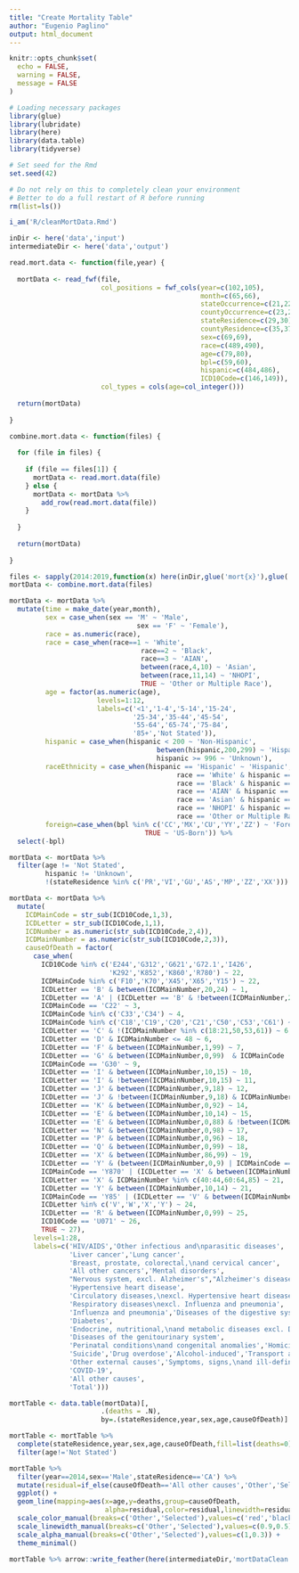 ```yaml
---
title: "Create Mortality Table"
author: "Eugenio Paglino"
output: html_document
---
```


```r
knitr::opts_chunk$set(
  echo = FALSE,
  warning = FALSE,
  message = FALSE
)
```

```r
# Loading necessary packages
library(glue)
library(lubridate)
library(here)
library(data.table)
library(tidyverse)

# Set seed for the Rmd
set.seed(42)
```

```r
# Do not rely on this to completely clean your environment
# Better to do a full restart of R before running
rm(list=ls())

i_am('R/cleanMortData.Rmd')

inDir <- here('data','input')
intermediateDir <- here('data','output')
```

```r
read.mort.data <- function(file,year) {
  
  mortData <- read_fwf(file,
                       col_positions = fwf_cols(year=c(102,105),
                                                month=c(65,66),
                                                stateOccurrence=c(21,22),
                                                countyOccurrence=c(23,25),
                                                stateResidence=c(29,30),
                                                countyResidence=c(35,37),
                                                sex=c(69,69),
                                                race=c(489,490),
                                                age=c(79,80),
                                                bpl=c(59,60),
                                                hispanic=c(484,486),
                                                ICD10Code=c(146,149)),
                       col_types = cols(age=col_integer()))
  
  return(mortData)
  
}

combine.mort.data <- function(files) {
  
  for (file in files) {
    
    if (file == files[1]) {
      mortData <- read.mort.data(file)
    } else {
      mortData <- mortData %>%
        add_row(read.mort.data(file))
    }
    
  }
  
  return(mortData)
  
}
```

```r
files <- sapply(2014:2019,function(x) here(inDir,glue('mort{x}'),glue('MULT{x}USAllCnty.txt')))
mortData <- combine.mort.data(files)
```

```r
mortData <- mortData %>%
  mutate(time = make_date(year,month),
         sex = case_when(sex == 'M' ~ 'Male',
                                sex == 'F' ~ 'Female'),
         race = as.numeric(race),
         race = case_when(race==1 ~ 'White',
                                 race==2 ~ 'Black',
                                 race==3 ~ 'AIAN',
                                 between(race,4,10) ~ 'Asian',
                                 between(race,11,14) ~ 'NHOPI',
                                 TRUE ~ 'Other or Multiple Race'),
         age = factor(as.numeric(age),
                      levels=1:12,
                      labels=c('<1','1-4','5-14','15-24',
                               '25-34','35-44','45-54',
                               '55-64','65-74','75-84',
                               '85+','Not Stated')),
         hispanic = case_when(hispanic < 200 ~ 'Non-Hispanic',
                                     between(hispanic,200,299) ~ 'Hispanic',
                                     hispanic >= 996 ~ 'Unknown'),
         raceEthnicity = case_when(hispanic == 'Hispanic' ~ 'Hispanic',
                                          race == 'White' & hispanic == 'Non-Hispanic' ~ 'White',
                                          race == 'Black' & hispanic == 'Non-Hispanic' ~ 'Black',
                                          race == 'AIAN' & hispanic == 'Non-Hispanic' ~ 'AIAN',
                                          race == 'Asian' & hispanic == 'Non-Hispanic' ~ 'Asian', 
                                          race == 'NHOPI' & hispanic == 'Non-Hispanic' ~ 'NHOPI',
                                          race == 'Other or Multiple Race' & hispanic == 'Non-Hispanic' ~ 'Other or Multiple Race'),
         foreign=case_when(bpl %in% c('CC','MX','CU','YY','ZZ') ~ 'Foreign-Born',
                                  TRUE ~ 'US-Born')) %>%
  select(-bpl)
```

```r
mortData <- mortData %>%
  filter(age != 'Not Stated',
         hispanic != 'Unknown',
         !(stateResidence %in% c('PR','VI','GU','AS','MP','ZZ','XX')))
```

```r
mortData <- mortData %>%
  mutate(
    ICDMainCode = str_sub(ICD10Code,1,3),
    ICDLetter = str_sub(ICD10Code,1,1),
    ICDNumber = as.numeric(str_sub(ICD10Code,2,4)),
    ICDMainNumber = as.numeric(str_sub(ICD10Code,2,3)),
    causeOfDeath = factor(
      case_when(
        ICD10Code %in% c('E244','G312','G621','G72.1','I426', 
                         'K292','K852','K860','R780') ~ 22,
        ICDMainCode %in% c('F10','K70','X45','X65','Y15') ~ 22,
        ICDLetter == 'B' & between(ICDMainNumber,20,24) ~ 1,
        ICDLetter == 'A' | (ICDLetter == 'B' & !between(ICDMainNumber,20,24)) ~ 2,
        ICDMainCode == 'C22' ~ 3,
        ICDMainCode %in% c('C33','C34') ~ 4,
        ICDMainCode %in% c('C18','C19','C20','C21','C50','C53','C61') ~ 5,
        ICDLetter == 'C' & !(ICDMainNumber %in% c(18:21,50,53,61)) ~ 6,
        ICDLetter == 'D' & ICDMainNumber <= 48 ~ 6,
        ICDLetter == 'F' & between(ICDMainNumber,1,99) ~ 7,
        ICDLetter == 'G' & between(ICDMainNumber,0,99)  & ICDMainCode != 'G30' ~ 8,
        ICDMainCode == 'G30' ~ 9,
        ICDLetter == 'I' & between(ICDMainNumber,10,15) ~ 10,
        ICDLetter == 'I' & !between(ICDMainNumber,10,15) ~ 11,
        ICDLetter == 'J' & between(ICDMainNumber,9,18) ~ 12,
        ICDLetter == 'J' & !between(ICDMainNumber,9,18) & ICDMainNumber != 99 ~ 13,
        ICDLetter == 'K' & between(ICDMainNumber,0,92) ~ 14,
        ICDLetter == 'E' & between(ICDMainNumber,10,14) ~ 15,
        ICDLetter == 'E' & between(ICDMainNumber,0,88) & !between(ICDMainNumber,10,14) ~ 16,
        ICDLetter == 'N' & between(ICDMainNumber,0,98) ~ 17,
        ICDLetter == 'P' & between(ICDMainNumber,0,96) ~ 18,
        ICDLetter == 'Q' & between(ICDMainNumber,0,99) ~ 18,
        ICDLetter == 'X' & between(ICDMainNumber,86,99) ~ 19,
        ICDLetter == 'Y' & (between(ICDMainNumber,0,9) | ICDMainCode == 'Y871') ~ 19,
        ICDMainCode == 'Y870' | (ICDLetter == 'X' & between(ICDMainNumber,66,84)) ~ 20,
        ICDLetter == 'X' & ICDMainNumber %in% c(40:44,60:64,85) ~ 21,
        ICDLetter == 'Y' & between(ICDMainNumber,10,14) ~ 21,
        ICDMainCode == 'Y85' | (ICDLetter == 'V' & between(ICDMainNumber,1,99)) ~ 23,
        ICDLetter %in% c('V','W','X','Y') ~ 24,
        ICDLetter == 'R' & between(ICDMainNumber,0,99) ~ 25,
        ICD10Code == 'U071' ~ 26,
        TRUE ~ 27),
      levels=1:28,
      labels=c('HIV/AIDS','Other infectious and\nparasitic diseases',
               'Liver cancer','Lung cancer',
               'Breast, prostate, colorectal,\nand cervical cancer',
               'All other cancers','Mental disorders',
               "Nervous system, excl. Alzheimer's","Alzheimer's disease",
               'Hypertensive heart disease',
               'Circulatory diseases,\nexcl. Hypertensive heart disease',
               'Respiratory diseases\nexcl. Influenza and pneumonia',
               'Influenza and pneumonia','Diseases of the digestive system',
               'Diabetes',
               'Endocrine, nutritional,\nand metabolic diseases excl. Diabetes',
               'Diseases of the genitourinary system',
               'Perinatal conditions\nand congenital anomalies','Homicide',
               'Suicide','Drug overdose','Alcohol-induced','Transport accidents',
               'Other external causes','Symptoms, signs,\nand ill-defined conditions',
               'COVID-19',
               'All other causes',
               'Total')))
```

```r
mortTable <- data.table(mortData)[,
                       .(deaths = .N),
                       by=.(stateResidence,year,sex,age,causeOfDeath)]
```

```r
mortTable <- mortTable %>%
  complete(stateResidence,year,sex,age,causeOfDeath,fill=list(deaths=0)) %>%
  filter(age!='Not Stated')
```

```r
mortTable %>%
  filter(year==2014,sex=='Male',stateResidence=='CA') %>%
  mutate(residual=if_else(causeOfDeath=='All other causes','Other','Selected')) %>%
  ggplot() +
  geom_line(mapping=aes(x=age,y=deaths,group=causeOfDeath,
                        alpha=residual,color=residual,linewidth=residual)) +
  scale_color_manual(breaks=c('Other','Selected'),values=c('red','black')) + 
  scale_linewidth_manual(breaks=c('Other','Selected'),values=c(0.9,0.5)) + 
  scale_alpha_manual(breaks=c('Other','Selected'),values=c(1,0.3)) +
  theme_minimal()
```

```r
mortTable %>% arrow::write_feather(here(intermediateDir,'mortDataClean.feather'))
```
